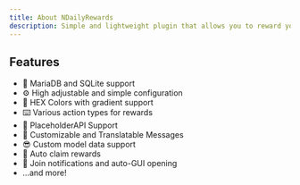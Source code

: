 ```yaml
---
title: About NDailyRewards
description: Simple and lightweight plugin that allows you to reward your players for playing on your server every day.
---
```


## Features

- 📇 MariaDB and SQLite support
- ⚙️ High adjustable and simple configuration
- 🌈 HEX Colors with gradient support
- ⌨️ Various action types for rewards
- 📄 PlaceholderAPI Support
- 📝 Customizable and Translatable Messages
- 😎 Custom model data support
- 🔁 Auto claim rewards
- 🔔 Join notifications and auto-GUI opening
- ...and more!